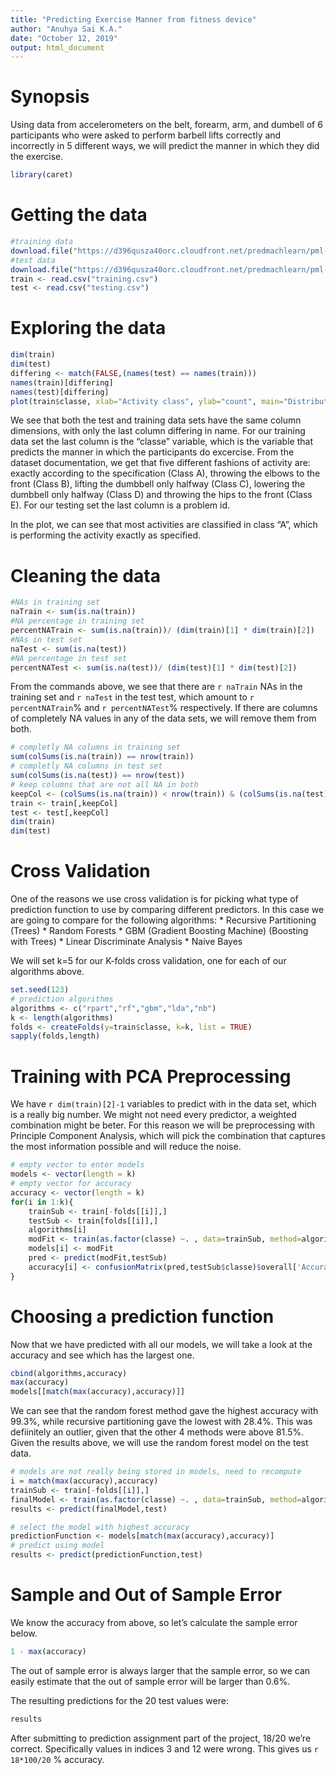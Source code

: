 ---
title: "Predicting Exercise Manner from fitness device"
author: "Anuhya Sai K.A."
date: "October 12, 2019"
output: html_document
---

# Synopsis
Using data from accelerometers on the belt, forearm, arm, and dumbell of 6 participants who were asked to perform barbell lifts correctly and incorrectly in 5 different ways, we will predict the manner in which they did the exercise.

```{r, warning=FALSE,echo=FALSE}
library(caret)
```

# Getting the data
```{r, cache=TRUE}
#training data
download.file("https://d396qusza40orc.cloudfront.net/predmachlearn/pml-training.csv", "training.csv", method = "curl")
#test data
download.file("https://d396qusza40orc.cloudfront.net/predmachlearn/pml-testing.csv", "testing.csv", method = "curl")
train <- read.csv("training.csv")
test <- read.csv("testing.csv")
```

# Exploring the data
```{r}
dim(train)
dim(test)
differing <- match(FALSE,(names(test) == names(train)))
names(train)[differing]
names(test)[differing]
plot(train$classe, xlab="Activity class", ylab="count", main="Distribution of Exercise Method", col=c("blue","red","yellow","green","pink"))
```

We see that both the test and training data sets have the same column dimensions, with only the last column differing in name. For our training data set the last column is the "classe" variable, which is the variable that predicts the manner in which the participants do excercise. From the dataset documentation, we get that five different fashions of activity are: exactly according to the specification (Class A), throwing the elbows to the front (Class B), lifting the dumbbell only halfway (Class C), lowering the dumbbell only halfway (Class D) and throwing the hips to the front (Class E). For our testing set the last column is a problem id.

In the plot, we can see that most activities are classified in class "A", which is performing the activity exactly as specified. 

# Cleaning the data
```{r}
#NAs in training set
naTrain <- sum(is.na(train))
#NA percentage in training set
percentNATrain <- sum(is.na(train))/ (dim(train)[1] * dim(train)[2])
#NAs in test set
naTest <- sum(is.na(test))
#NA percentage in test set
percentNATest <- sum(is.na(test))/ (dim(test)[1] * dim(test)[2])
```

From the commands above, we see that there are `r naTrain` NAs in the training set and `r naTest` in the test test, which amount to `r percentNATrain`% and `r percentNATest`% respectively. If there are columns of completely NA values in any of the data sets, we will remove them from both.

```{r}
# completly NA columns in training set
sum(colSums(is.na(train)) == nrow(train))
# completly NA columns in test set
sum(colSums(is.na(test)) == nrow(test))
# keep columns that are not all NA in both
keepCol <- (colSums(is.na(train)) < nrow(train)) & (colSums(is.na(test)) < nrow(test))
train <- train[,keepCol]
test <- test[,keepCol]
dim(train)
dim(test)
```

# Cross Validation
One of the reasons we use cross validation is for picking what type of prediction function to use by comparing different predictors. In this case we are going to compare for the following algorithms:
* Recursive Partitioning (Trees)
* Random Forests
* GBM (Gradient Boosting Machine) (Boosting with Trees)
* Linear Discriminate Analysis
* Naive Bayes

We will set k=5 for our K-folds cross validation, one for each of our algorithms above.
```{r, warning=FALSE, cache=TRUE}
set.seed(123)
# prediction algorithms
algorithms <- c("rpart","rf","gbm","lda","nb")
k <- length(algorithms)
folds <- createFolds(y=train$classe, k=k, list = TRUE)
sapply(folds,length)
```

# Training with PCA Preprocessing
We have `r dim(train)[2]-1` variables to predict with in the data set, which is a really big number. We might not need every predictor, a weighted combination might be beter. For this reason we will be preprocessing with Principle Component Analysis, which will pick the combination that captures the most information possible and will reduce the noise.
```{r, cache=TRUE, eval=FALSE}
# empty vector to enter models
models <- vector(length = k)
# empty vector for accuracy
accuracy <- vector(length = k)
for(i in 1:k){
    trainSub <- train[-folds[[i]],]
    testSub <- train[folds[[i]],]
    algorithms[i]
    modFit <- train(as.factor(classe) ~. , data=trainSub, method=algorithms[i], preProcess = "pca", na.action = na.omit)
    models[i] <- modFit
    pred <- predict(modFit,testSub)
    accuracy[i] <- confusionMatrix(pred,testSub$classe)$overall['Accuracy']
}
```

# Choosing a prediction function
Now that we have predicted with all our models, we will take a look at the accuracy and see which has the largest one. 
```{r}
cbind(algorithms,accuracy)
max(accuracy)
models[[match(max(accuracy),accuracy)]]
```
We can see that the random forest method gave the highest accuracy with 99.3%, while recursive partitioning gave the lowest with 28.4%. This was defiinitely an outlier, given that the other 4 methods were above 81.5%. Given the results above, we will use the random forest model on the test data.

```{r, cache=TRUE, echo=FALSE, eval=FALSE}
# models are not really being stored in models, need to recompute
i = match(max(accuracy),accuracy)
trainSub <- train[-folds[[i]],]
finalModel <- train(as.factor(classe) ~. , data=trainSub, method=algorithms[i], preProcess = "pca", na.action = na.omit)
results <- predict(finalModel,test)
```

```{r, eval=FALSE}
# select the model with highest accuracy
predictionFunction <- models[match(max(accuracy),accuracy)]
# predict using model
results <- predict(predictionFunction,test)
```

# Sample and Out of Sample Error
We know the accuracy from above, so let's calculate the sample error below.
```{r}
1 - max(accuracy)
```

The out of sample error is always larger that the sample error, so we can easily estimate that the out of sample error will be larger than 0.6%.

The resulting predictions for the 20 test values were:

```{r}
results
```

After submitting to prediction assignment part of the project, 18/20 we're correct. Specifically values in indices 3 and 12 were wrong. This gives us `r 18*100/20` % accuracy.
